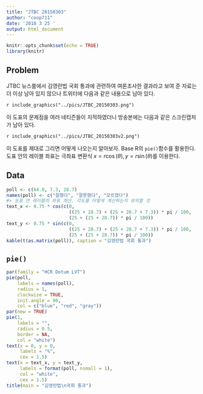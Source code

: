 ```yaml
---
title: "JTBC 20150303"
author: "coop711"
date: '2018 3 25 '
output: html_document
---
```


```r
knitr::opts_chunk$set(echo = TRUE)
library(knitr)
```

## Problem

JTBC 뉴스룸에서 김영란법 국회 통과에 관련하여 여론조사한 결과라고 보여 준 자료는 더 이상 남아 있지 않으나 트위터에 다음과 같은 내용으로 남아 있다. 

`r include_graphics("../pics/JTBC_20150303.png")`

이 도표의 문제점을 여러 네티즌들이 지적하였더니 방송본에는 다음과 같은 스크린캡처가 남아 있다.

`r include_graphics("../pics/JTBC_20150303v2.png")`

이 도표를 제대로 그리면 어떻게 나오는지 알아보자. Base R의 `pie()`함수를 활용한다. 
도표 안의 레이블 좌표는 극좌표 변환식 $x = r \cos(\theta), y = r \sin(\theta)$를 이용한다.

## Data

```r
poll <- c(64.0, 7.3, 28.7)
names(poll) <- c("잘했다", "잘못했다", "모르겠다")
#> 도표 안 레이블의 좌표 계산. 각도를 어떻게 계산하는지 유의할 것
text_x <- 0.75 * cos(c(0, 
                       ((25 + 28.7) + (25 + 28.7 + 7.3)) * pi / 100, 
                       (25 + (25 + 28.7)) * pi / 100))
text_y <- 0.75 * sin(c(0, 
                       ((25 + 28.7) + (25 + 28.7 + 7.3)) * pi / 100, 
                       (25 + (25 + 28.7)) * pi / 100))
kable(t(as.matrix(poll)), caption = "김영란법 국회 통과")
```

<P style ="page-break-before: always">

## `pie()`

```r
par(family = "HCR Dotum LVT")
pie(poll, 
    labels = names(poll), 
    radius = 1,
    clockwise = TRUE, 
    init.angle = 90, 
    col = c("blue", "red", "gray"))
par(new = TRUE)
pie(1,
    labels = "",
    radius = 0.5,
    border = NA,
    col = "white")
text(x = 0, y = 0, 
     labels = "%", 
     cex = 1.5)
text(x = text_x, y = text_y, 
     labels = format(poll, nsmall = 1), 
     col = "white", 
     cex = 1.5)
title(main = "김영란법\n국회 통과")
```